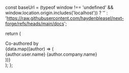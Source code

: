   const baseUrl = (typeof window !== 'undefined' && window.location.origin.includes('localhost')) ? '' : 'https://raw.githubusercontent.com/haydenbleasel/next-forge/refs/heads/main/docs';

return (

<div
  style={{
    marginBottom: '3rem',
    display: 'flex',
    flexDirection: 'column',
    gap: '0.5rem',
  }}
>
  <span style={{ color: 'rgb(107, 114, 128)', fontSize: '0.875rem' }}>
    Co-authored by
  </span>
  <div
    style={{
      display: 'flex',
      flexWrap: 'wrap',
      alignItems: 'center',
      gap: '0.5rem',
    }}
  >
    {data.map((author) => (
      <div
        key={author.name}
        style={{
          padding: '0.75rem',
          paddingRight: '1rem',
          display: 'inline-flex',
          alignItems: 'center',
          gap: '0.75rem',
          fontWeight: 'normal',
          position: 'relative',
          ringWidth: '2px',
          ringColor: 'transparent',
          borderRadius: '0.75rem',
          backgroundColor: 'white',
          border: '1px solid rgba(0,0,0,0.1)',
          overflow: 'hidden',
        }}
      >
        <div style={{ position: 'relative' }}>
          <div
            style={{
              overflow: 'hidden',
              border: '1px solid #e5e7eb',
              borderRadius: '9999px',
              width: '2rem',
              height: '2rem',
            }}
          >
            <img
              style={{
                margin: 0,
                width: '100%',
                height: '100%',
                objectFit: 'cover',
              }}
              src={`${baseUrl}/images/authors/${author.company.id}/${author.user.id}.jpg`}
              alt=""
              width={32}
              height={32}
            />
          </div>
          <div
            style={{
              position: 'absolute',
              border: '1px solid white',
              overflow: 'hidden',
              borderRadius: '9999px',
              objectFit: 'cover',
              width: '1rem',
              height: '1rem',
              right: '-0.25rem',
              bottom: '-0.25rem',
            }}
          >
            <img
              style={{
                margin: 0,
                width: '100%',
                height: '100%',
                objectFit: 'cover',
              }}
              src={`${baseUrl}/images/authors/${author.company.id}/logo.jpg`}
              alt=""
              width={16}
              height={16}
            />
          </div>
        </div>
        <div style={{ display: 'flex', flexDirection: 'column' }}>
          <span
            style={{
              fontWeight: 600,
              lineHeight: 1.25,
              fontSize: '13px',
              letterSpacing: '-0.01em',
            }}
          >
            {author.user.name}
          </span>
          <span
            style={{
              color: 'rgb(107, 114, 128)',
              lineHeight: 1.25,
              fontSize: '11px',
            }}
          >
            {author.company.name}
          </span>
        </div>
      </div>
    ))}
  </div>
</div>
); };
